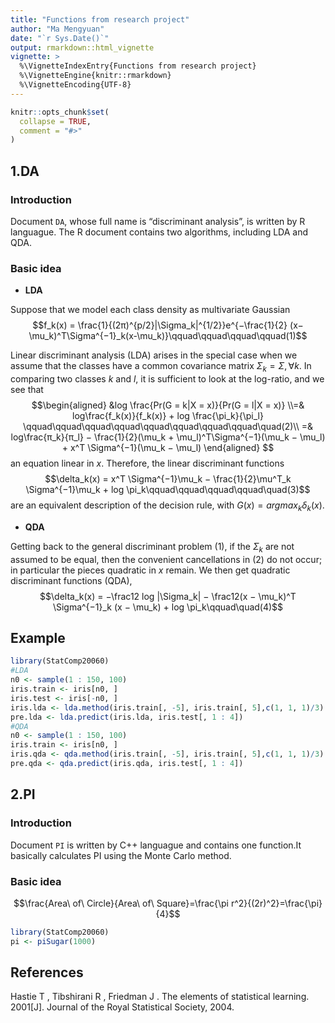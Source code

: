 ---
title: "Functions from research project"
author: "Ma Mengyuan"
date: "`r Sys.Date()`"
output: rmarkdown::html_vignette
vignette: >
  %\VignetteIndexEntry{Functions from research project}
  %\VignetteEngine{knitr::rmarkdown}
  %\VignetteEncoding{UTF-8}
---

```{r setup, include = FALSE}
knitr::opts_chunk$set(
  collapse = TRUE,
  comment = "#>"
)
```


## 1.DA

### Introduction

Document `DA`, whose full name is "discriminant analysis", is written by R languague. The R document contains two algorithms, including LDA and QDA.

### Basic idea

+ **LDA**

Suppose that we model each class density as multivariate Gaussian
$$f_k(x) = \frac{1}{(2π)^{p/2}|\Sigma_k|^{1/2}}e^{−\frac{1}{2} (x−\mu_k)^T\Sigma^{−1}_k(x-\mu_k)}\qquad\qquad\qquad\qquad(1)$$

Linear discriminant analysis (LDA) arises in the special case when we assume that the classes have a common covariance matrix $\Sigma_k = \Sigma, \forall k$. In comparing two classes $k$ and $l$, it is sufficient to look at the log-ratio, and we see that
$$\begin{aligned} 
&log \frac{Pr(G = k|X = x)}{Pr(G = l|X = x)} 
\\=& log\frac{f_k(x)}{f_k(x)} + log \frac{\pi_k}{\pi_l} \qquad\qquad\qquad\qquad\qquad\qquad\qquad\qquad\quad(2)\\
=& log\frac{π_k}{π_l} − \frac{1}{2}(\mu_k + \mu_l)^T\Sigma^{−1}(\mu_k − \mu_l) + x^T \Sigma^{−1}(\mu_k − \mu_l)
\end{aligned} $$
an equation linear in $x$. Therefore, the linear discriminant functions
$$\delta_k(x) = x^T \Sigma^{−1}\mu_k − \frac{1}{2}\mu^T_k \Sigma^{−1}\mu_k + log \pi_k\qquad\qquad\qquad\qquad\quad(3)$$
are an equivalent description of the decision rule, with $G(x)=argmax _k\delta_k(x)$.

+ **QDA**

 Getting back to the general discriminant problem (1), if the $\Sigma_k$ are not assumed to be equal, then the convenient cancellations in (2) do not
occur; in particular the pieces quadratic in $x$ remain. We then get quadratic discriminant functions (QDA),
$$\delta_k(x) = −\frac12 log |\Sigma_k| − \frac12(x − \mu_k)^T \Sigma^{−1}_k (x − \mu_k) + log \pi_k\qquad\quad(4)$$

## Example
```{r}
library(StatComp20060)
#LDA
n0 <- sample(1 : 150, 100)
iris.train <- iris[n0, ]
iris.test <- iris[-n0, ]
iris.lda <- lda.method(iris.train[, -5], iris.train[, 5],c(1, 1, 1)/3)
pre.lda <- lda.predict(iris.lda, iris.test[, 1 : 4])
#QDA
n0 <- sample(1 : 150, 100)
iris.train <- iris[n0, ]
iris.qda <- qda.method(iris.train[, -5], iris.train[, 5],c(1, 1, 1)/3)
pre.qda <- qda.predict(iris.qda, iris.test[, 1 : 4]) 
```

## 2.PI

### Introduction
Document `PI` is written by C++ languague and contains one function.It basically calculates PI using the Monte Carlo method.

### Basic idea
$$\frac{Area\ of\ Circle}{Area\ of\ Square}=\frac{\pi r^2}{(2r)^2}=\frac{\pi}{4}$$

```{r}
library(StatComp20060)
pi <- piSugar(1000)
```




## References

Hastie T , Tibshirani R , Friedman J . The elements of statistical learning. 2001[J]. Journal of the Royal Statistical Society, 2004.